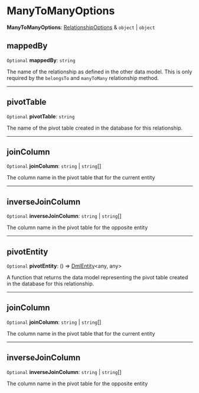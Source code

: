 
# ManyToManyOptions

 **ManyToManyOptions**: [RelationshipOptions](../../../../types/DmlTypes/types/types.DmlTypes.RelationshipOptions/page.mdx) & `object` \| `object`

## mappedBy

 `Optional` **mappedBy**: `string`

The name of the relationship as defined in the other
data model. This is only required by the `belongsTo` and `manyToMany`
relationship method.

___

## pivotTable

 `Optional` **pivotTable**: `string`

The name of the pivot table
created in the database for this relationship.

___

## joinColumn

 `Optional` **joinColumn**: `string` \| `string`[]

The column name in the pivot table that for the current entity

___

## inverseJoinColumn

 `Optional` **inverseJoinColumn**: `string` \| `string`[]

The column name in the pivot table for the opposite entity

___

## pivotEntity

 `Optional` **pivotEntity**: () => [DmlEntity](../../../entity/classes/dml.entity.DmlEntity/page.mdx)&#60;any, any&#62;

A function that returns the data model
representing the pivot table created in the
database for this relationship.

___

## joinColumn

 `Optional` **joinColumn**: `string` \| `string`[]

The column name in the pivot table that for the current entity

___

## inverseJoinColumn

 `Optional` **inverseJoinColumn**: `string` \| `string`[]

The column name in the pivot table for the opposite entity
